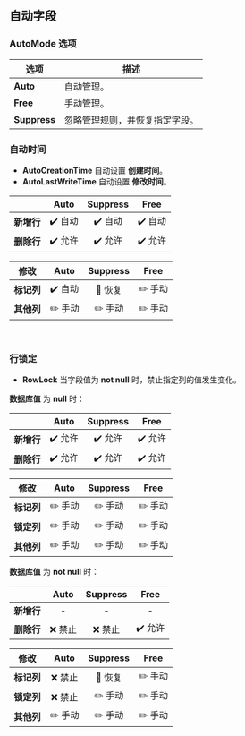 ## 自动字段

### AutoMode 选项

| 选项         | 描述                           |
| ------------ | ------------------------------ |
| **Auto**     | 自动管理。                     |
| **Free**     | 手动管理。                     |
| **Suppress** | 忽略管理规则，并恢复指定字段。 |



### 自动时间

- **AutoCreationTime**
  自动设置 **创建时间**。
- **AutoLastWriteTime**
  自动设置 **修改时间**。

|            |  Auto  | Suppress |  Free  |
| ---------- | :----: | :------: | :----: |
| **新增行** | ✔️ 自动 |  ✔️ 自动  | ✔️ 自动 |
| **删除行** | ✔️ 允许 |  ✔️ 允许  | ✔️ 允许 |

| 修改       |  Auto  | Suppress |  Free  |
| ---------- | :----: | :------: | :----: |
| **标记列** | ✔️ 自动 |  🛑 恢复  | ✏️ 手动 |
| **其他列** | ✏️ 手动 |  ✏️ 手动  | ✏️ 手动 |

<br/>

### 行锁定

- **RowLock**
  当字段值为 **not null** 时，禁止指定列的值发生变化。

**数据库值** 为 **null** 时：

|            |  Auto  | Suppress |  Free  |
| ---------- | :----: | :------: | :----: |
| **新增行** | ✔️ 允许 |  ✔️ 允许  | ✔️ 允许 |
| **删除行** | ✔️ 允许 |  ✔️ 允许  | ✔️ 允许 |

| 修改       |  Auto  | Suppress |  Free  |
| ---------- | :----: | :------: | :----: |
| **标记列** | ✏️ 手动 |  ✏️ 手动  | ✏️ 手动 |
| **锁定列** | ✏️ 手动 |  ✏️ 手动  | ✏️ 手动 |
| **其他列** | ✏️ 手动 |  ✏️ 手动  | ✏️ 手动 |

**数据库值** 为 **not null** 时：

|            |  Auto  | Suppress |  Free  |
| ---------- | :----: | :------: | :----: |
| **新增行** |   -    |    -     |   -    |
| **删除行** | ❌ 禁止 |  ❌ 禁止  | ✔️ 允许 |

| 修改       |  Auto  | Suppress |  Free  |
| ---------- | :----: | :------: | :----: |
| **标记列** | ❌ 禁止 |  🛑 恢复  | ✏️ 手动 |
| **锁定列** | ❌ 禁止 |  ✏️ 手动  | ✏️ 手动 |
| **其他列** | ✏️ 手动 |  ✏️ 手动  | ✏️ 手动 |

